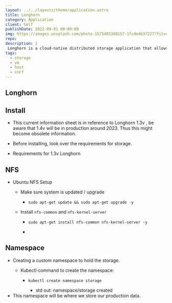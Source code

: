 ```yaml
---
layout: ../../layouts/theme/application.astro
title: Longhorn
category: Application
client: Self
publishDate: 2022-09-01 00:00:00
img: https://images.unsplash.com/photo-1575405380157-1fc4e4b3f227?fit=crop&w=1400&h=700&q=75
repo:
description: |
 Longhorn is a cloud-native distributed storage application that allows easy and persistent storage across the eco-system.
tags:
  - storage
  - vm
  - host
  - cncf
---
```


## Longhorn

## Install

- This current information sheet is in reference to Longhorn 1.3v , be aware that 1.4v will be in production around 2023. Thus this might become obsolete information.
- Before installing, look over the requirements for storage.

- Requirements for 1.3v Longhorn

## NFS

- Ubuntu NFS Setup
  - Make sure system is updated / upgrade

    - ```shell
      sudo apt-get update && sudo apt-get upgrade -y
      ```

  - Install `nfs-common` and `nfs-kernel-server`

    - ```shell
      sudo apt-get install nfs-common nfs-kernel-server -y
      ```

    -

## Namespace

- Creating a custom namespace to hold the storage.
  - Kubectl command to create the namespace:

    - ```shell
      kubectl create namespace storage
    
      ```

      - std out: namespace/storage created
- This namespace will be where we store our production data.
